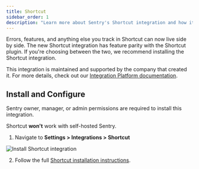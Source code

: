 ```yaml
---
title: Shortcut
sidebar_order: 1
description: "Learn more about Sentry's Shortcut integration and how it can create a more efficient workflow by linking your Sentry Issues with your Shortcut Stories."
---
```


Errors, features, and anything else you track in Shortcut can now live side by side. The new Shortcut integration has feature parity with the Shortcut plugin. If you're choosing between the two, we recommend installing the Shortcut integration.

This integration is maintained and supported by the company that created it. For more details, check out our [Integration Platform documentation](/organization/integrations/integration-platform/).

## Install and Configure

<Alert>

Sentry owner, manager, or admin permissions are required to install this integration.

Shortcut **won't** work with self-hosted Sentry.

</Alert>

1. Navigate to **Settings > Integrations > Shortcut**

![Install Shortcut integration](./img/shortcut.png)

2. Follow the full [Shortcut installation instructions](https://help.shortcut.com/hc/en-us/articles/360026979272-Setting-up-the-Sentry-Integration).
